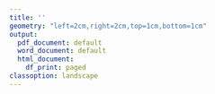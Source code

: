 ```yaml
---
title: ''
geometry: "left=2cm,right=2cm,top=1cm,bottom=1cm"
output:
  pdf_document: default
  word_document: default
  html_document:
    df_print: paged
classoption: landscape
---
```

\pagenumbering{gobble}
\begin{center}
\includegraphics[height=4cm]{templates/logo.png}
\hfill
\includegraphics[height=4cm]{templates/logo2.png} \\
\bigskip
{\Huge\bf Certificado de asistencia } \\
\bigskip
{\Huge <<Asistente>> } \\
\bigskip
\bigskip
{\Large ha asistido a:}
{\Large\bf <<ACTO>> - <<GRUPO>>} \\
{\Large impartido por: <<NOMBRE PONENTE>> con fecha de <<Fecha>>} \\
{\Large y una duración de <<HORAS>> hora(s).} \\
\bigskip
\bigskip
\bigskip
\bigskip
\bigskip
{\Large Firmado por:}\\
\bigskip
\includegraphics[height=2cm]{templates/firma.jpg}\\
{\Large <<FIRMANTE>>}\\
{\Large <<PUESTO>>}\\

\end{center}
